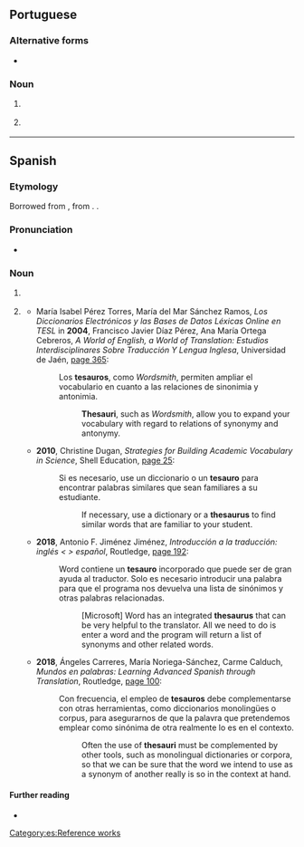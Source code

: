 {{also|Tesauro}}
==Portuguese==

===Alternative forms===
* {{alter|pt|thesaurus}}

===Noun===
{{pt-noun|m}}

# {{l|en|thesaurus}} {{gloss|book of synonyms}}
#: {{syn|pt|dicionário de sinônimos|q1=Brazil|dicionário de sinónimos|q2=Portugal}}
# {{lb|pt|information science}} {{l|en|thesaurus}} {{gloss|hierarchical index of metadata pointing to information bearing entities}}

----

==Spanish==

===Etymology===
Borrowed from {{bor|es|la|thesaurus||treasure}}, from {{der|es|grc|θησαυρός}}. {{doublet|es|tesoro}}.

===Pronunciation===
* {{es-IPA}}

===Noun===
{{es-noun|m}}

# {{lb|es|information science}} {{l|en|thesaurus}} {{gloss|hierarchical index of metadata pointing to information bearing entities}}
# {{lb|es|rare}} {{synonym of|es|diccionario de sinónimos}}
#* María Isabel Pérez Torres, María del Mar Sánchez Ramos, ''Los Diccionarios Electrónicos y las Bases de Datos Léxicas Online en TESL'' in '''2004''', Francisco Javier Díaz Pérez, Ana María Ortega Cebreros, ''A World of English, a World of Translation: Estudios Interdisciplinares Sobre Traducción Y Lengua Inglesa'', Universidad de Jaén, [https://books.google.com/books?id=Q2z99AdodD4C&dq=%22tesauros%22 page 365]:
#*: Los '''tesauros''', como ''Wordsmith'', permiten ampliar el vocabulario en cuanto a las relaciones de sinonimia y antonimia.
#*:: '''Thesauri''', such as ''Wordsmith'', allow you to expand your vocabulary with regard to relations of synonymy and antonymy.
#* '''2010''', Christine Dugan, ''Strategies for Building Academic Vocabulary in Science'', Shell Education, [https://books.google.com/books?id=rBV7jtIYbGUC&pg=PP27&dq=%22tesauro%22#v=onepage page 25]:
#*: Si es necesario, use un diccionario o un '''tesauro''' para encontrar palabras similares que sean familiares a su estudiante.
#*:: If necessary, use a dictionary or a '''thesaurus''' to find similar words that are familiar to your student.
#* '''2018''', Antonio F. Jiménez Jiménez, ''Introducción a la traducción: inglés &lt; &gt; español'', Routledge, [https://books.google.com/books?id=4L5dDwAAQBAJ&pg=PT192&dq=%22tesauro%22#v=onepage page 192]:
#*: Word contiene un '''tesauro''' incorporado que puede ser de gran ayuda al traductor. Solo es necesario introducir una palabra para que el programa nos devuelva una lista de sinónimos y otras palabras relacionadas.
#*:: [Microsoft] Word has an integrated '''thesaurus''' that can be very helpful to the translator. All we need to do is enter a word and the program will return a list of synonyms and other related words.
#* '''2018''', Ángeles  Carreres, María Noriega-Sánchez, Carme Calduch, ''Mundos en palabras: Learning Advanced Spanish through Translation'', Routledge, [https://books.google.com/books?id=we1GDwAAQBAJ&pg=PT100&dq=%22tesauro%22#v=onepage page 100]:
#*: Con frecuencia, el empleo de '''tesauros''' debe complementarse con otras herramientas, como diccionarios monolingües o corpus, para asegurarnos de que la palavra que pretendemos emplear como sinónima de otra realmente lo es en el contexto.
#*:: Often the use of '''thesauri''' must be complemented by other tools, such as monolingual dictionaries or corpora, so that we can be sure that the word we intend to use as a synonym of another really is so in the context at hand.

====Further reading====
* {{R:DRAE}}

[[Category:es:Reference works]]